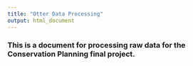 ```yaml
---
title: "Otter Data Processing"
output: html_document
---
```


### This is a document for processing raw data for the Conservation Planning final project.
